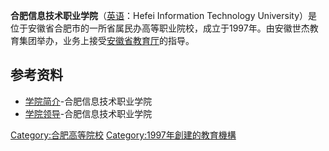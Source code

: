{{多个问题|{{expand|time=2015-04-10T14:38:34+00:00}}
{{unreferenced|time=2015-04-10T14:38:34+00:00}}}}
{{Infobox University |
| Name = 合肥信息技术职业学院
| EnglishName = Hefei Information Technology University
| SealImage = [[File:HFITU_Logo_in_1997.jpg|200px]]
| SealInfo = 
| Motto = 自强 厚德
| Established = 1997年
| Type = [[民办大学|民办]][[大专|大专]]
|dean = [[李辉生|李辉生]]
|secretary  = [[郭化兰|郭化兰]]
| Location = {{PRC}}[[安徽省|安徽省]][[合肥市|合肥市]]经济技术开发区九龙路
|campus =郊区
| Area = 304.96亩
|colours =
|Affiliations = [[安徽省教育厅|安徽省教育厅]]
| Department = 
| Professor =
| Associate Professor = 
| Assistant Professor = 
| Lecturer = 
| Student = 6000余
| Website ={{URL|http://www.hfitu.cn|www.hfitu.cn}}
|}}
'''合肥信息技术职业学院'''（[[英语|英语]]：Hefei Information Technology University）是位于安徽省合肥市的一所省属民办高等职业院校，成立于1997年。由安徽世杰教育集团举办，业务上接受[[安徽省教育厅|安徽省教育厅]]的指导。

== 参考资料 ==
*[http://www.hfitu.cn/newstype.asp?typeid=1 学院简介]{{Wayback|url=http://www.hfitu.cn/newstype.asp?typeid=1 |date=20150209095957 }}-合肥信息技术职业学院
*[http://www.hfitu.cn/newstype.asp?typeid=1&childid=19 学院领导]{{Wayback|url=http://www.hfitu.cn/newstype.asp?typeid=1&childid=19 |date=20150620134352 }}-合肥信息技术职业学院
{{安徽高等院校|nocat}}
{{民办大学}}
{{安徽民辦高等院校|nocat}}
[[Category:合肥高等院校|Category:合肥高等院校]]
[[Category:1997年創建的教育機構|Category:1997年創建的教育機構]]